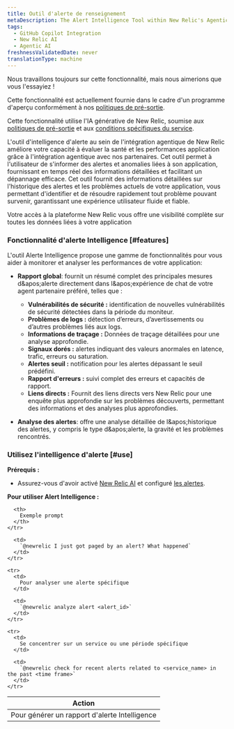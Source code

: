 ```yaml
---
title: Outil d'alerte de renseignement
metaDescription: The Alert Intelligence Tool within New Relic's Agentic Integration enhances your ability to assess application health and performance through the agentic integration with our partners.
tags:
  - GitHub Copilot Integration
  - New Relic AI
  - Agentic AI
freshnessValidatedDate: never
translationType: machine
---
```


<Callout title="Aperçu">
  Nous travaillons toujours sur cette fonctionnalité, mais nous aimerions que vous l'essayiez !

  Cette fonctionnalité est actuellement fournie dans le cadre d'un programme d'aperçu conformément à nos [politiques de pré-sortie](/docs/licenses/license-information/referenced-policies/new-relic-pre-release-policy).

  Cette fonctionnalité utilise l'IA générative de New Relic, soumise aux [politiques de pré-sortie](/docs/licenses/license-information/referenced-policies/new-relic-pre-release-policy) et aux [conditions spécifiques du service](https://newrelic.com/termsandconditions/service-specific).
</Callout>

L'outil d'intelligence d'alerte au sein de l'intégration agentique de New Relic améliore votre capacité à évaluer la santé et les performances application grâce à l'intégration agentique avec nos partenaires. Cet outil permet à l'utilisateur de s'informer des alertes et anomalies liées à son application, fournissant en temps réel des informations détaillées et facilitant un dépannage efficace. Cet outil fournit des informations détaillées sur l'historique des alertes et les problèmes actuels de votre application, vous permettant d'identifier et de résoudre rapidement tout problème pouvant survenir, garantissant une expérience utilisateur fluide et fiable.

Votre accès à la plateforme New Relic vous offre une visibilité complète sur toutes les données liées à votre application

### Fonctionnalité d'alerte Intelligence [#features]

L'outil Alerte Intelligence propose une gamme de fonctionnalités pour vous aider à monitorer et analyser les performances de votre application:

* **Rapport global**: fournit un résumé complet des principales mesures d&amp;apos;alerte directement dans l&amp;apos;expérience de chat de votre agent partenaire préféré, telles que :

  * **Vulnérabilités de sécurité :** identification de nouvelles vulnérabilités de sécurité détectées dans la période du moniteur.
  * **Problèmes de logs :** détection d’erreurs, d’avertissements ou d’autres problèmes liés aux logs.
  * **Informations de traçage :** Données de traçage détaillées pour une analyse approfondie.
  * **Signaux dorés :** alertes indiquant des valeurs anormales en latence, trafic, erreurs ou saturation.
  * **Alertes seuil :** notification pour les alertes dépassant le seuil prédéfini.
  * **Rapport d'erreurs :** suivi complet des erreurs et capacités de rapport.
  * **Liens directs :** Fournit des liens directs vers New Relic pour une enquête plus approfondie sur les problèmes découverts, permettant des informations et des analyses plus approfondies.

* **Analyse des alertes**: offre une analyse détaillée de l&amp;apos;historique des alertes, y compris le type d&amp;apos;alerte, la gravité et les problèmes rencontrés.

### Utilisez l'intelligence d'alerte [#use]

**Prérequis :**

* Assurez-vous d'avoir activé [New Relic AI](/docs/agentic-ai/new-relic-ai/#enable) et configuré [les alertes](/docs/alerts/overview/).

**Pour utiliser Alert Intelligence :**

<table>
  <thead>
    <tr>
      <th>
        Action
      </th>

      <th>
        Exemple prompt
      </th>
    </tr>
  </thead>

  <tbody>
    <tr>
      <td>
        Pour générer un rapport d'alerte Intelligence
      </td>

      <td>
        `@newrelic I just got paged by an alert? What happened`
      </td>
    </tr>

    <tr>
      <td>
        Pour analyser une alerte spécifique
      </td>

      <td>
        `@newrelic analyze alert <alert_id>`
      </td>
    </tr>

    <tr>
      <td>
        Se concentrer sur un service ou une période spécifique
      </td>

      <td>
        `@newrelic check for recent alerts related to <service_name> in the past <time frame>`
      </td>
    </tr>
  </tbody>
</table>
